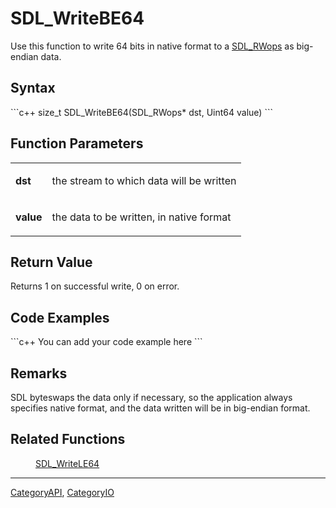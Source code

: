 <!-- pragma section-numbers off -->
<!-- pragma disable-camelcase -->

= SDL_WriteBE64 =
Use this function to write 64 bits in native format to a [[SDL_RWops]] as big-endian data.


== Syntax ==
```c++
size_t SDL_WriteBE64(SDL_RWops* dst, Uint64 value)
```

== Function Parameters ==
{|
|'''dst'''
|the stream to which data will be written
|-
|'''value'''
|the data to be written, in native format
|}

== Return Value ==
Returns 1 on successful write, 0 on error.

== Code Examples ==
```c++
You can add your code example here
```

== Remarks ==
SDL byteswaps the data only if necessary, so the application always specifies native format, and the data written will be in big-endian format.

== Related Functions ==
:[[SDL_WriteLE64]]

----
[[CategoryAPI]], [[CategoryIO]]
